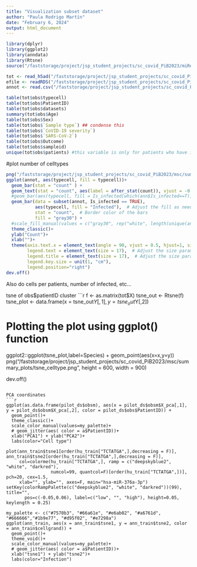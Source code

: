 ```yaml
---
title: "Visualization subset dataset"
author: "Paula Rodrigo Martín"
date: "February 6, 2024"
output: html_document
---
```


```r
library(dplyr)
library(ggplot2)
library(anndata)
library(Rtsne)
source("/faststorage/project/jsp_student_projects/sc_covid_PiB2023/miReact/code/plot.tools.R")
```


```r
tot <- read_h5ad("/faststorage/project/jsp_student_projects/sc_covid_PiB2023/msc/data/th_mireact_downsampled_patients_viralload.h5ad") 
efile <- readRDS("/faststorage/project/jsp_student_projects/sc_covid_PiB2023/msc/data/th_mireact_downsampled_patients.rds") #expression matrix
annot <- read.csv("/faststorage/project/jsp_student_projects/sc_covid_PiB2023/msc/data/annotation_patients_more.csv", header = TRUE, row.names = 1)
```


```r
table(tot$obs$typecell)
table(tot$obs$PatientID)
table(tot$obs$datasets)
summary(tot$obs$Age)
table(tot$obs$Sex)
table(tot$obs$`Sample type`) ## condense this
table(tot$obs$`CoVID-19 severity`)
table(tot$obs$`SARS-CoV-2`)
table(tot$obs$Outcome)
table(tot$obs$sampleid)
unique(tot$obs$patients) #this variable is only for patients who have infected cells --> i can take cells only from those patients maybe for the subset datase
```
#plot number of celltypes
```r
png("/faststorage/project/jsp_student_projects/sc_covid_PiB2023/msc/summary_plots/ren_typecell_pat.png", height = 600, width = 900)
ggplot(annot, aes(typecell, fill = typecell))+
  geom_bar(stat = "count" ) + 
  geom_text(stat = "count", aes(label = after_stat(count)), vjust = -0.2, size = 6) +
  #geom_bar(aes(typecell, fill = Is_infected[which(ann$Is_infected==T)]))+
  geom_bar(data = subset(annot, Is_infected == TRUE),
           aes(typecell, fill = "Infected"),  # Adjust the fill as needed
           stat = "count",  # Border color of the bars
           fill = "gray30") +
  #scale_fill_manual(values = c("gray30", rep("white", length(unique(ann$typecell)) - 1))) + 
  theme_classic()+
  ylab("Count")+
  xlab("")+
  theme(axis.text.x = element_text(angle = 90, vjust = 0.5, hjust=1, size = 19), axis.text.y = element_text(angle = 90, vjust = 0.5, hjust=1, size = 19), axis.title.y = element_text(size = 17),
        legend.text = element_text(size = 17),  # Adjust the size parameter for legend text
        legend.title = element_text(size = 17),  # Adjust the size parameter for the legend title
        legend.key.size = unit(1, "cm"), 
        legend.position="right")
dev.off()
```

Also do cells per patients, number of infected, etc...

tsne of obs$patientID cluster
```r
f <- as.matrix(tot$X)
tsne_out <- Rtsne(f)
tsne_plot <- data.frame(x = tsne_out$Y[,1], 
                        y = tsne_out$Y[,2])
 
# Plotting the plot using ggplot() function
ggplot2::ggplot(tsne_plot,label=Species) 
                + geom_point(aes(x=x,y=y))
png("/faststorage/project/jsp_student_projects/sc_covid_PiB2023/msc/summary_plots/tsne_celltype.png", height = 600, width = 900)

dev.off()
```

PCA coordinates
```r
ggplot(as.data.frame(pilot_ds$obsm), aes(x = pilot_ds$obsm$X_pca[,1], y = pilot_ds$obsm$X_pca[,2], color = pilot_ds$obs$PatientID)) +
  geom_point()+
  theme_classic()+
  scale_color_manual(values=my_palette)+
  # geom_jitter(aes( color = a$PatientID))+
  xlab("PCA1") + ylab("PCA2")+
  labs(color="Cell type")

plot(ann_train$tsne1[order(hu_train["TCTATGA",],decreasing = F)], ann_train$tsne2[order(hu_train["TCTATGA",],decreasing = F)],
     col=colorme(hu_train["TCTATGA",], ramp = c("deepskyblue2", "white", "darkred"),
                 numcol=99, quantcol=F)[order(hu_train["TCTATGA",])], pch=20, cex=1.5,
     xlab="", ylab="", axes=F, main="hsa-miR-376a-3p")
setKey(colorRampPalette(c("deepskyblue2", "white", "darkred"))(99), title="",
       pos=c(-0.05,0.06), label=c("low", "", "high"), height=0.05, keylength = 0.25)

my_palette <- c("#7570b3", "#66a61e", "#e6ab02", "#a6761d", "#666666","#1b9e77", "#d95f02", "#e7298a")
ggplot(ann_train, aes(x = ann_train$tsne1, y = ann_train$tsne2, color = ann_train$cellgrand)) +
  geom_point()+
  theme_void()+
  scale_color_manual(values=my_palette)+
  # geom_jitter(aes( color = a$PatientID))+
  xlab("tsne1") + ylab("tsne2")+
  labs(color="Infection")
```

```r

```

```r

```

```r

```
